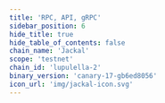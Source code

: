 ```yaml
---
title: 'RPC, API, gRPC'
sidebar_position: 6
hide_title: true
hide_table_of_contents: false
chain_name: 'Jackal'
scope: 'testnet'
chain_id: 'lupulella-2'
binary_version: 'canary-17-gb6ed8056'
icon_url: 'img/jackal-icon.svg'
---
```



<PageTitle
  iconUrl="img/jackal-icon.svg"
  title="Jackal Public Endpoints"
  chainId="lupulella-2"
  version="canary-17-gb6ed8056"
/>

<Endpoints
  api="https://jackal-t-api.noders.services"
  rpc="https://jackal-t-rpc.noders.services"
  grpc="https://jackal-t-grpc.noders.services:443"
  jsonRpc=""
/>
